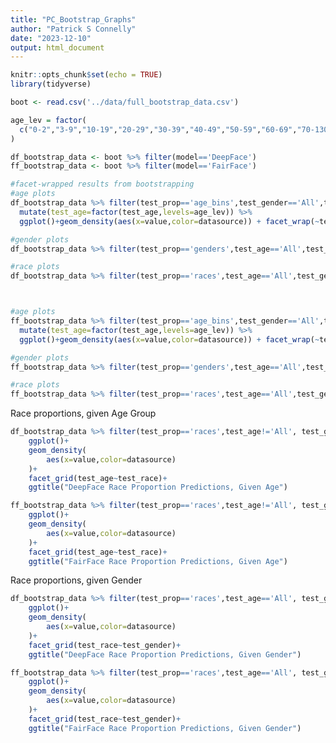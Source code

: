 ```yaml
---
title: "PC_Bootstrap_Graphs"
author: "Patrick S Connelly"
date: "2023-12-10"
output: html_document
---
```


```r
knitr::opts_chunk$set(echo = TRUE)
library(tidyverse)
```

```r
boot <- read.csv('../data/full_bootstrap_data.csv')

age_lev = factor(
  c("0-2","3-9","10-19","20-29","30-39","40-49","50-59","60-69","70-130")
)

df_bootstrap_data <- boot %>% filter(model=='DeepFace')
ff_bootstrap_data <- boot %>% filter(model=='FairFace')
```

```r
#facet-wrapped results from bootstrapping
#age plots
df_bootstrap_data %>% filter(test_prop=='age_bins',test_gender=='All',test_race=='All') %>%
  mutate(test_age=factor(test_age,levels=age_lev)) %>% 
  ggplot()+geom_density(aes(x=value,color=datasource)) + facet_wrap(~test_age) + xlab('sample proportion') + ggtitle('DeepFace vs. Source Age Bootstrap Proportions')

#gender plots
df_bootstrap_data %>% filter(test_prop=='genders',test_age=='All',test_race=='All') %>% ggplot()+geom_density(aes(x=value,color=datasource)) + facet_wrap(~test_gender)+ xlab('sample proportion')+ ggtitle('DeepFace vs. Source Gender Bootstrap Proportions')

#race plots
df_bootstrap_data %>% filter(test_prop=='races',test_age=='All',test_gender=='All') %>% ggplot()+geom_density(aes(x=value,color=datasource)) + facet_wrap(~test_race)+ xlab('sample proportion')+ ggtitle('DeepFace vs. Source Race Bootstrap Proportions')



#age plots
ff_bootstrap_data %>% filter(test_prop=='age_bins',test_gender=='All',test_race=='All') %>%
  mutate(test_age=factor(test_age,levels=age_lev)) %>% 
  ggplot()+geom_density(aes(x=value,color=datasource)) + facet_wrap(~test_age)+ xlab('sample proportion')+ ggtitle('FairFace vs. Source Age Bootstrap Proportions')

#gender plots
ff_bootstrap_data %>% filter(test_prop=='genders',test_age=='All',test_race=='All') %>% ggplot()+geom_density(aes(x=value,color=datasource)) + facet_wrap(~test_gender)+  xlab('sample proportion')+ ggtitle('FairFace vs. Source Gender Bootstrap Proportions')

#race plots
ff_bootstrap_data %>% filter(test_prop=='races',test_age=='All',test_gender=='All') %>% ggplot()+geom_density(aes(x=value,color=datasource)) + facet_wrap(~test_race)+ xlab('sample proportion')+ ggtitle('FairFace vs. Source Race Bootstrap Proportions')
```

Race proportions, given Age Group
```r
df_bootstrap_data %>% filter(test_prop=='races',test_age!='All', test_gender=='All',test_race!='All') %>% mutate(test_age=factor(test_age,levels=age_lev)) %>% 
    ggplot()+
    geom_density(
        aes(x=value,color=datasource)
    )+
    facet_grid(test_age~test_race)+
    ggtitle("DeepFace Race Proportion Predictions, Given Age")

ff_bootstrap_data %>% filter(test_prop=='races',test_age!='All', test_gender=='All',test_race!='All') %>% mutate(test_age=factor(test_age,levels=age_lev)) %>% 
    ggplot()+
    geom_density(
        aes(x=value,color=datasource)
    )+
    facet_grid(test_age~test_race)+
    ggtitle("FairFace Race Proportion Predictions, Given Age")
```

Race proportions, given Gender
```r
df_bootstrap_data %>% filter(test_prop=='races',test_age=='All', test_gender!='All',test_race!='All') %>% 
    ggplot()+
    geom_density(
        aes(x=value,color=datasource)
    )+
    facet_grid(test_race~test_gender)+
    ggtitle("DeepFace Race Proportion Predictions, Given Gender")

ff_bootstrap_data %>% filter(test_prop=='races',test_age=='All', test_gender!='All',test_race!='All') %>% 
    ggplot()+
    geom_density(
        aes(x=value,color=datasource)
    )+
    facet_grid(test_race~test_gender)+
    ggtitle("FairFace Race Proportion Predictions, Given Gender")
```

